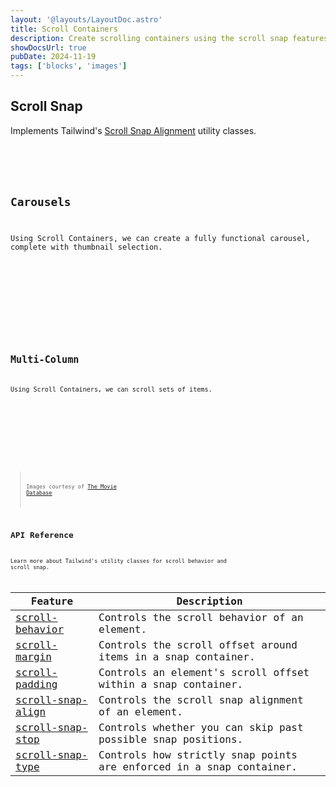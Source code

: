 ```yaml
---
layout: '@layouts/LayoutDoc.astro'
title: Scroll Containers
description: Create scrolling containers using the scroll snap features from Tailwind.
showDocsUrl: true
pubDate: 2024-11-19
tags: ['blocks', 'images']
---
```




## Scroll Snap

Implements Tailwind's [Scroll Snap Alignment](https://tailwindcss.com/docs/scroll-snap-align) utility classes.

<Preview client:visible>
	<Fragment slot="preview">
		<Example />
	</Fragment>
	<Fragment slot="code">
		<Code code={ExampleRaw} lang="astro" />
	</Fragment>
</Preview>

## Carousels

Using Scroll Containers, we can create a fully functional carousel, complete with thumbnail selection.

<Preview client:visible>
	<Fragment slot="preview">
		<ExampleCarousel />
	</Fragment>
	<Fragment slot="code">
		<Code code={ExampleCarouselRaw} lang="astro" />
	</Fragment>
</Preview>

## Multi-Column

Using Scroll Containers, we can scroll sets of items.

<Preview client:visible>
	<Fragment slot="preview">
		<ExampleMultiColumn />
	</Fragment>
	<Fragment slot="code">
		<Code code={ExampleMultiColumnRaw} lang="astro" />
	</Fragment>
</Preview>

> Images courtesy of [The Movie Database](https://www.themoviedb.org/)

## API Reference

Learn more about Tailwind's utility classes for scroll behavior and scroll snap.

| Feature | Description |
| -- | -- |
| [scroll-behavior](https://tailwindcss.com/docs/scroll-behavior) | Controls the scroll behavior of an element. |
| [scroll-margin](https://tailwindcss.com/docs/scroll-margin) | Controls the scroll offset around items in a snap container. |
| [scroll-padding](https://tailwindcss.com/docs/scroll-padding) | Controls an element's scroll offset within a snap container. |
| [scroll-snap-align](https://tailwindcss.com/docs/scroll-snap-align) | Controls the scroll snap alignment of an element. |
| [scroll-snap-stop](https://tailwindcss.com/docs/scroll-snap-stop) | Controls whether you can skip past possible snap positions. |
| [scroll-snap-type](https://tailwindcss.com/docs/scroll-snap-type) | Controls how strictly snap points are enforced in a snap container. |
